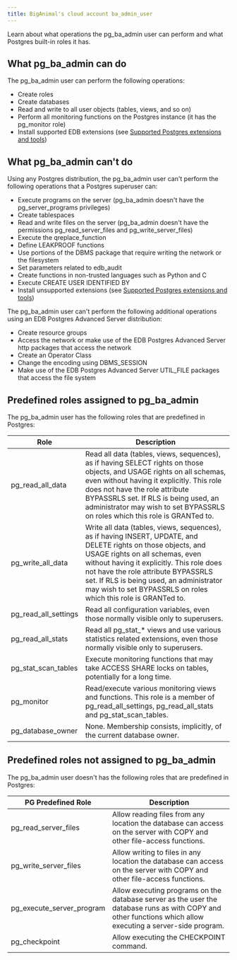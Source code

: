 ```yaml
---
title: BigAnimal's cloud account ba_admin_user
---
```


Learn about what operations the pg_ba_admin user can perform and what Postgres built-in roles it has.

## What pg_ba_admin can do
The pg_ba_admin user can perform the following operations:
- Create roles
- Create databases
- Read and write to all user objects (tables, views, and so on)
- Perform all monitoring functions on the Postgres instance (it has the pg_monitor role)
- Install supported EDB extensions (see [Supported Postgres extensions and tools](biganimal/latest/overview/extensions_tools/))

## What pg_ba_admin can't do
Using any Postgres distribution, the pg_ba_admin user can't perform the following operations that a Postgres superuser can:

- Execute programs on the server (pg_ba_admin doesn't have the pg_server_programs privileges)
- Create tablespaces
- Read and write files on the server (pg_ba_admin doesn't have the permissions pg_read_server_files and pg_write_server_files)
- Execute the qreplace_function
- Define LEAKPROOF functions
- Use portions of the DBMS package that require writing the network or the filesystem
- Set parameters related to edb_audit
- Create functions in non-trusted languages such as Python and C
- Execute CREATE USER IDENTIFIED BY
- Install unsupported extensions (see [Supported Postgres extensions and tools](biganimal/latest/overview/extensions_tools/))

The pg_ba_admin user can't perform the following additional operations using an EDB Postgres Advanced Server distribution:

- Create resource groups
- Access the network or make use of the EDB Postgres Advanced Server http packages that access the network 
- Create an Operator Class 
- Change the encoding using DBMS_SESSION 
- Make use of the EDB Postgres Advanced Server UTIL_FILE packages that access the file system

## Predefined roles assigned to pg_ba_admin

The pg_ba_admin user has the following roles that are predefined in Postgres:

| Role   | Description                                                                                                                                                                                                                                                                                                                                        |
|----------------------|----------------------------------------------------------------------------------------------------------------------------------------------------------------------------------------------------------------------------------------------------------------------------------------------------------------------------------------------------|
| pg_read_all_data     | Read all data (tables, views, sequences), as if having SELECT rights on those objects, and USAGE rights on all schemas, even without having it explicitly. This role does not have the role attribute BYPASSRLS set. If RLS is being used, an administrator may wish to set BYPASSRLS on roles which this role is GRANTed to.                      |
| pg_write_all_data    | Write all data (tables, views, sequences), as if having INSERT, UPDATE, and DELETE rights on those objects, and USAGE rights on all schemas, even without having it explicitly. This role does not have the role attribute BYPASSRLS set. If RLS is being used, an administrator may wish to set BYPASSRLS on roles which this role is GRANTed to. |
| pg_read_all_settings | Read all configuration variables, even those normally visible only to superusers.                                                                                                                                                                                                                                                                  |
| pg_read_all_stats    | Read all pg_stat_* views and use various statistics related extensions, even those normally visible only to superusers.                                                                                                                                                                                                                            |
| pg_stat_scan_tables  | Execute monitoring functions that may take ACCESS SHARE locks on tables, potentially for a long time.                                                                                                                                                                                                                                              |
| pg_monitor           | Read/execute various monitoring views and functions. This role is a member of pg_read_all_settings, pg_read_all_stats and pg_stat_scan_tables.                                                                                                                                                                                                     |
| pg_database_owner    | None. Membership consists, implicitly, of the current database owner.                                                                                                                                                                                                                                                                              |

## Predefined roles not assigned to pg_ba_admin

The pg_ba_admin user doesn't has the following roles that are predefined in Postgres:

| PG Predefined Role        | Description                                                                                                                                                 |    
|---------------------------|-------------------------------------------------------------------------------------------------------------------------------------------------------------|
| pg_read_server_files      | Allow reading files from any location the database can access on the server with COPY and other file-access functions.                                      |
| pg_write_server_files     | Allow writing to files in any location the database can access on the server with COPY and other file-access functions.                                     | 
| pg_execute_server_program | Allow executing programs on the database server as the user the database runs as with COPY and other functions which allow executing a server-side program. | 
| pg_checkpoint             | Allow executing the CHECKPOINT command.                                                                                                                     | 
